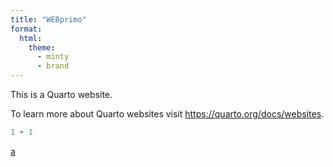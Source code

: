 ```yaml
---
title: "WEBprimo"
format:  
  html: 
    theme:
      - minty
      - brand
---
```


This is a Quarto website.

To learn more about Quarto websites visit <https://quarto.org/docs/websites>.

```r
1 + 1
```

[a](ABC.qmd)